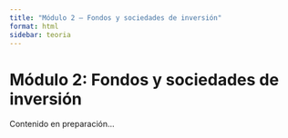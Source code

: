 ```yaml
---
title: "Módulo 2 – Fondos y sociedades de inversión"
format: html
sidebar: teoria
---
```


# Módulo 2: Fondos y sociedades de inversión

Contenido en preparación...
